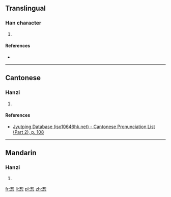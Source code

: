 ==Translingual==

===Han character===
{{Han char|rn=61|rad=心|as=08|sn=12|four=|canj=HRP|ids=⿱和心}}

# {{defn|Han|sort=心08}}

====References====
* {{Han ref|kx=0390.350|dkj=10790|dj=0725.030|hdz=42311.090|uh=60D2|ud=24786}}

----

==Cantonese==

===Hanzi===
{{yue-hanzi|jyut=[[wo4]]|y=wo4}}

# {{defn|lang=yue|sort=心08}}

====References====
* [http://www.iso10646hk.net/jp/document/download.jsp Jyutping Database (iso10646hk.net) - Cantonese Pronunciation List (Part 2), p. 108]

----

==Mandarin==

===Hanzi===
{{cmn-hanzi|pin=[[hé]] ([[he2]])|wg=ho<sup>2</sup>}}

# {{defn|lang=cmn|sort=心08}}

[[fr:惒]]
[[li:惒]]
[[pl:惒]]
[[zh:惒]]